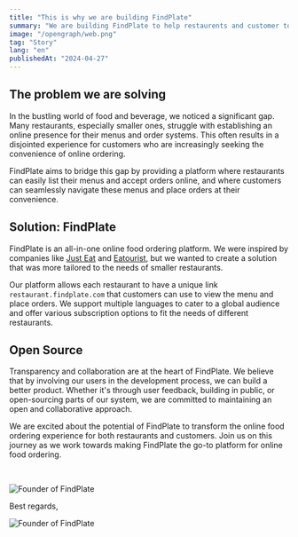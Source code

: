 ---
title: "This is why we are building FindPlate"
summary: "We are building FindPlate to help restaurents and customer to easily navigate the menus and order."
image: "/opengraph/web.png"
tag: "Story"
lang: "en"
publishedAt: "2024-04-27"
---

## The problem we are solving

In the bustling world of food and beverage, we noticed a significant gap. Many restaurants, especially smaller ones, struggle with establishing an online presence for their menus and order systems. This often results in a disjointed experience for customers who are increasingly seeking the convenience of online ordering.

FindPlate aims to bridge this gap by providing a platform where restaurants can easily list their menus and accept orders online, and where customers can seamlessly navigate these menus and place orders at their convenience.

## Solution: FindPlate

FindPlate is an all-in-one online food ordering platform. We were inspired by companies like [Just Eat](https://www.just-eat.co.uk/) and [Eatourist](https://eatourist.com/), but we wanted to create a solution that was more tailored to the needs of smaller restaurants.

Our platform allows each restaurant to have a unique link `restaurant.findplate.com` that customers can use to view the menu and place orders. We support multiple languages to cater to a global audience and offer various subscription options to fit the needs of different restaurants.

## Open Source

Transparency and collaboration are at the heart of FindPlate. We believe that by involving our users in the development process, we can build a better product. Whether it's through user feedback, building in public, or open-sourcing parts of our system, we are committed to maintaining an open and collaborative approach.

We are excited about the potential of FindPlate to transform the online food ordering experience for both restaurants and customers. Join us on this journey as we work towards making FindPlate the go-to platform for online food ordering.

<br />

<img
  src="/blogs/story/founder.png"
  alt="Founder of FindPlate"
  class="h-48 w-48 rounded-lg"
/>

Best regards,

<img
  src="/blogs/story/signature.png"
  alt="Founder of FindPlate"
  class="h-auto w-12 rounded-lg"
/>
